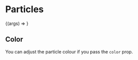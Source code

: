 

<Meta title="Particles" component={Particles} />

# Particles

<Preview>
  <Story
    name="Basic"
    args={{
      color: 'blue-500',
    }}
  >
    {(args) => <Particles {...args} />}
  </Story>
</Preview>

<Props story="Basic" />

## Color

You can adjust the particle colour if you pass the `color` prop.

<Preview>
  <Story name="Particle Color">
    <div>
      <Particles color="black" />
      <Particles color="blue-500" />
    </div>
  </Story>
</Preview>
